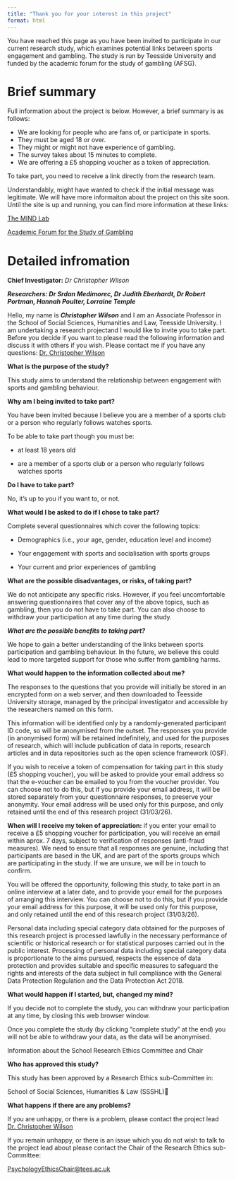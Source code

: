 ```yaml
---
title: "Thank you for your interest in this project"
format: html
---
```


You have reached this page as you have been invited to participate in our current research study, which examines potential links between sports engagement and gambling. The study is run by Teesside University and funded by the academic forum for the study of gambling (AFSG). 


# Brief summary
Full information about the project is below. However, a brief summary is as follows:

- We are looking for people who are fans of, or participate in sports.
- They must be aged 18 or over.
- They might or might not have experience of gambling.
- The survey takes about 15 minutes to complete.
- We are offering a £5 shopping voucher as a token of appreciation.

To take part, you need to receive a link directly from the research team.

Understandably, might have wanted to check if the initial message was legitimate. We will have more informaiton about the project on this site soon. Until the site is up and running, you can find more information at these links:

[The MIND Lab](https://www.themindlab.uk)

[Academic Forum for the Study of Gambling](https://afsg.org/2025/04/30/exploratory-grant-award-winners-2025/)

# Detailed infromation

**Chief Investigator:** _Dr Christopher Wilson_

_**Researchers: Dr Srdan Medimorec, Dr Judith Eberhardt, Dr Robert Portman, Hannah Poulter, Lorraine Temple**_

Hello, my name is _**Christopher Wilson**_ and I am an Associate Professor in the School of Social Sciences, Humanities and Law, Teesside University. I am undertaking a research projectand I would like to invite you to take part. Before you decide if you want to please read the following information and discuss it with others if you wish. Please contact me if you have any questions: [Dr. Christopher Wilson](mailto:christopher.wilson@tees.ac.uk?subject=Research Participation Query)

**What is the purpose of the study?**

This study aims to understand the relationship between engagement with sports and gambling behaviour.

**Why am I being invited to take part?**

You have been invited because I believe you are a member of a sports club or a person who regularly follows watches sports.

To be able to take part though you must be:

- at least 18 years old

- are a member of a sports club or a person who regularly follows watches sports

**Do I have to take part?**

No, it’s up to you if you want to, or not.

**What would I be asked to do if I chose to take part?**

Complete several questionnaires which cover the following topics:

*   Demographics (i.e., your age, gender, education level and income)
    
*   Your engagement with sports and socialisation with sports groups
    
*   Your current and prior experiences of gambling
    

**What are the possible disadvantages, or risks, of taking part?**

We do not anticipate any specific risks. However, if you feel uncomfortable answering questionnaires that cover any of the above topics, such as gambling, then you do not have to take part. You can also choose to withdraw your participation at any time during the study.

_**What are the possible benefits to taking part?**_

We hope to gain a better understanding of the links between sports participation and gambling behaviour. In the future, we believe this could lead to more targeted support for those who suffer from gambling harms.

**What would happen to the information collected about me?**

The responses to the questions that you provide will initially be stored in an encrypted form on a web server, and then downloaded to Teesside University storage, managed by the principal investigator and accessible by the researchers named on this form.

This information will be identified only by a randomly-generated participant ID code, so will be anonymised from the outset. The responses you provide (in anonymised form) will be retained indefinitely, and used for the purposes of research, which will include publication of data in reports, research articles and in data repositories such as the open science framework (OSF).

If you wish to receive a token of compensation for taking part in this study (£5 shopping voucher), you will be asked to provide your email address so that the e-voucher can be emailed to you from the voucher provider. You can choose not to do this, but if you provide your email address, it will be stored separately from your questionnaire responses, to preserve your anonymity. Your email address will be used only for this purpose, and only retained until the end of this research project (31/03/26).

**When will I receive my token of appreciation:** if you enter your email to receive a £5 shopping voucher for participation, you will receive an email within aprox. 7 days, subject to verification of responses (anti-fraud measures). We need to ensure that all responses are genuine, including that participants are based in the UK, and are part of the sports groups which are participating in the study. If we are unsure, we will be in touch to confirm.

You will be offered the opportunity, following this study, to take part in an online interview at a later date, and to provide your email for the purposes of arranging this interview. You can choose not to do this, but if you provide your email address for this purpose, it will be used only for this purpose, and only retained until the end of this research project (31/03/26).

Personal data including special category data obtained for the purposes of this research project is processed lawfully in the necessary performance of scientific or historical research or for statistical purposes carried out in the public interest. Processing of personal data including special category data is proportionate to the aims pursued, respects the essence of data protection and provides suitable and specific measures to safeguard the rights and interests of the data subject in full compliance with the General Data Protection Regulation and the Data Protection Act 2018.

**What would happen if I started, but, changed my mind?**

If you decide not to complete the study, you can withdraw your participation at any time, by closing this web browser window.

Once you complete the study (by clicking “complete study” at the end) you will not be able to withdraw your data, as the data will be anonymised.

Information about the School Research Ethics Committee and Chair

**Who has approved this study?**

This study has been approved by a Research Ethics sub-Committee in:

School of Social Sciences, Humanities & Law (SSSHL)

**What happens if there are any problems?**

If you are unhappy, or there is a problem, please contact the project lead [Dr. Christopher Wilson](mailto:christopher.wilson@tees.ac.uk?subject=Research Participation Query)

If you remain unhappy, or there is an issue which you do not wish to talk to the project lead about please contact the Chair of the Research Ethics sub-Committee:



[PsychologyEthicsChair@tees.ac.uk](PsychologyEthicsChair@tees.ac.uk)